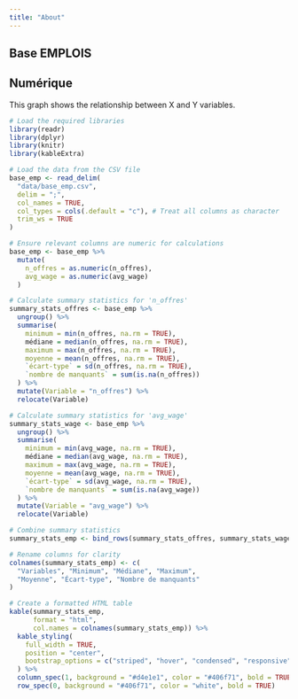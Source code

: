 ```yaml
---
title: "About"
---
```


## Base EMPLOIS
<div class="graph-section">
  <h2>Numérique </h2>
  <p>This graph shows the relationship between X and Y variables.</p>
```r
# Load the required libraries
library(readr)
library(dplyr)
library(knitr)
library(kableExtra)

# Load the data from the CSV file
base_emp <- read_delim(
  "data/base_emp.csv",
  delim = ";",
  col_names = TRUE,
  col_types = cols(.default = "c"), # Treat all columns as character
  trim_ws = TRUE
)

# Ensure relevant columns are numeric for calculations
base_emp <- base_emp %>%
  mutate(
    n_offres = as.numeric(n_offres),
    avg_wage = as.numeric(avg_wage)
  )

# Calculate summary statistics for 'n_offres'
summary_stats_offres <- base_emp %>%
  ungroup() %>%
  summarise(
    minimum = min(n_offres, na.rm = TRUE),
    médiane = median(n_offres, na.rm = TRUE),
    maximum = max(n_offres, na.rm = TRUE),
    moyenne = mean(n_offres, na.rm = TRUE),
    `écart-type` = sd(n_offres, na.rm = TRUE),
    `nombre de manquants` = sum(is.na(n_offres))
  ) %>%
  mutate(Variable = "n_offres") %>%
  relocate(Variable)

# Calculate summary statistics for 'avg_wage'
summary_stats_wage <- base_emp %>%
  ungroup() %>%
  summarise(
    minimum = min(avg_wage, na.rm = TRUE),
    médiane = median(avg_wage, na.rm = TRUE),
    maximum = max(avg_wage, na.rm = TRUE),
    moyenne = mean(avg_wage, na.rm = TRUE),
    `écart-type` = sd(avg_wage, na.rm = TRUE),
    `nombre de manquants` = sum(is.na(avg_wage))
  ) %>%
  mutate(Variable = "avg_wage") %>%
  relocate(Variable)

# Combine summary statistics
summary_stats_emp <- bind_rows(summary_stats_offres, summary_stats_wage)

# Rename columns for clarity
colnames(summary_stats_emp) <- c(
  "Variables", "Minimum", "Médiane", "Maximum", 
  "Moyenne", "Écart-type", "Nombre de manquants"
)

# Create a formatted HTML table
kable(summary_stats_emp,
      format = "html",
      col.names = colnames(summary_stats_emp)) %>%
  kable_styling(
    full_width = TRUE,
    position = "center",
    bootstrap_options = c("striped", "hover", "condensed", "responsive", "bordered")
  ) %>%
  column_spec(1, background = "#d4e1e1", color = "#406f71", bold = TRUE) %>%
  row_spec(0, background = "#406f71", color = "white", bold = TRUE)

```
</div> 
